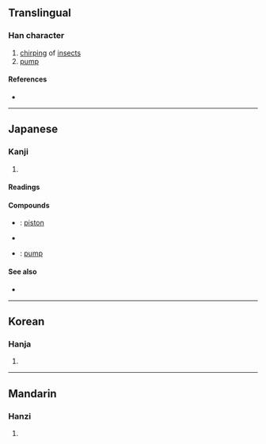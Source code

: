 {{character info/new}}
{{also|唧|卿}}
==Translingual==

===Han character===
{{Han char|rn=30|rad=口|as=09|sn=12|four=|canj=RHPL|ids=⿰口卽}}

# [[chirp]]ing of [[insect]]s
# [[pump]]

====References====
* {{Han ref|kx=0199.120|dkj=03961|dj=0421.040|hdz=10657.031|uh=559E|ud=21918}}

----

==Japanese==

===Kanji===
{{ja-kanji|grade=|rs=口09}}

# {{defn|lang=ja|sort=口09}}

====Readings====
{{ja-readings
|goon=そく, しち
|kanon=しょく, しつ
|kun=かこ-つ}}

====Compounds====
* {{ja-r|喞子|しょくし}}: [[piston]]
* {{ja-r|喞喞|しょくしょく}}
* {{ja-r|喞筒|そくとう}}: [[pump]] {{gloss|device for moving liquid or gas}}

====See also====
* {{ja-r|喞つ|かこつ}}

----

==Korean==

===Hanja===
{{ko-hanja|hangeul=[[즐]], [[직]]|rv=jeul, jik|mr=chŭl, chik}}

# {{defn|lang=ko|sort=口09}}

----

==Mandarin==

===Hanzi===
{{cmn-hanzi|pin=[[jī]] ([[ji1]])|wg=chi<sup>1</sup>}}

# {{defn|lang=cmn|sort=口09}}